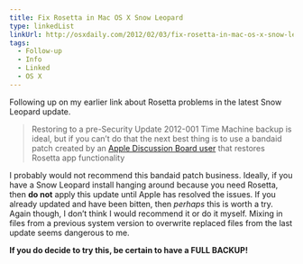 ```yaml
---
title: Fix Rosetta in Mac OS X Snow Leopard
type: linkedList
linkUrl: http://osxdaily.com/2012/02/03/fix-rosetta-in-mac-os-x-snow-leopard-after-security-update-2012-001/
tags:
  - Follow-up
  - Info
  - Linked
  - OS X
---
```


Following up on my earlier link about Rosetta problems in the latest Snow Leopard update.

> Restoring to a pre-Security Update 2012-001 Time Machine backup is ideal, but if you can’t do that the next best thing is to use a bandaid patch created by an [Apple Discussion Board user](https://discussions.apple.com/thread/3706348) that restores Rosetta app functionality

I probably would not recommend this bandaid patch business. Ideally, if you have a Snow Leopard install hanging around because you need Rosetta, then **do not** apply this update until Apple has resolved the issues. If you already updated and have been bitten, then _perhaps_ this is worth a try. Again though, I don’t think I would recommend it or do it myself. Mixing in files from a previous system version to overwrite replaced files from the last update seems dangerous to me.

**If you do decide to try this, be certain to have a FULL BACKUP!**
